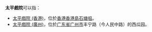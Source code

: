'''太平戲院'''可以指：
*[[太平戲院_(香港)|太平戲院 (香港)]]，位於[[香港|香港]][[香港島|香港島]][[石塘咀|石塘咀]]。
*[[太平戲院_(廣州)|太平戲院 (廣州)]]，位於[[广东省|广东省]][[广州市|广州市]]丰宁路（今人民中路）的西瓜园。

{{dab|T|Cat=四字建築物消歧義}}